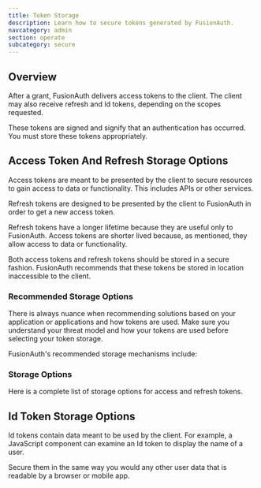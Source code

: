 ```yaml
---
title: Token Storage
description: Learn how to secure tokens generated by FusionAuth.
navcategory: admin
section: operate
subcategory: secure
---
```


## Overview

After a grant, FusionAuth delivers access tokens to the client. The client may also receive refresh and Id tokens, depending on the scopes requested.

These tokens are signed and signify that an authentication has occurred. You must store these tokens appropriately.

## Access Token And Refresh Storage Options

Access tokens are meant to be presented by the client to secure resources to gain access to data or functionality. This includes APIs or other services. 

Refresh tokens are designed to be presented by the client to FusionAuth in order to get a new access token.

Refresh tokens have a longer lifetime because they are useful only to FusionAuth. Access tokens are shorter lived because, as mentioned, they allow access to data or functionality.

Both access tokens and refresh tokens should be stored in a secure fashion. FusionAuth recommends that these tokens be stored in location inaccessible to the client.

### Recommended Storage Options

There is always nuance when recommending solutions based on your application or applications and how tokens are used. Make sure you understand your threat model and how your tokens are used before selecting your token storage.

FusionAuth's recommended storage mechanisms include:

<RecommendedTokenStorageOptions />

### Storage Options

Here is a complete list of storage options for access and refresh tokens.

<TokenStorageOptionsTable />

## Id Token Storage Options

Id tokens contain data meant to be used by the client. For example, a JavaScript component can examine an Id token to display the name of a user.

Secure them in the same way you would any other user data that is readable by a browser or mobile app.
